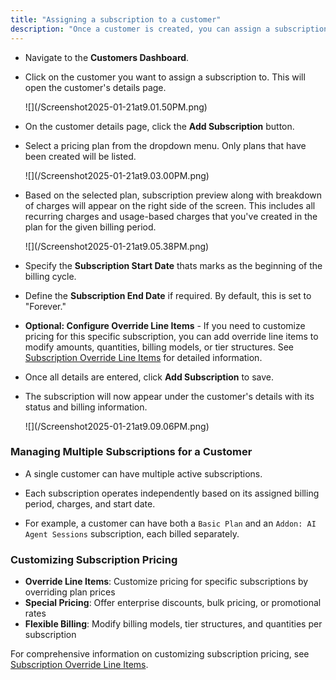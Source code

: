 ```yaml
---
title: "Assigning a subscription to a customer"
description: "Once a customer is created, you can assign a subscription to them by following these steps:"
---
```


- Navigate to the **Customers Dashboard**.

- Click on the customer you want to assign a subscription to. This will open the customer's details page.
  <Frame>
    ![](/Screenshot2025-01-21at9.01.50PM.png)
  </Frame>

- On the customer details page, click the **Add Subscription** button.

- Select a pricing plan from the dropdown menu. Only plans that have been created will be listed.
  <Frame>
    ![](/Screenshot2025-01-21at9.03.00PM.png)
  </Frame>

- Based on the selected plan, subscription preview along with breakdown of charges will appear on the right side of the screen. This includes all recurring charges and usage-based charges that you've created in the plan for the given billing period.
  <Frame>
    ![](/Screenshot2025-01-21at9.05.38PM.png)
  </Frame>

- Specify the **Subscription Start Date** thats marks as the beginning of the billing cycle.

- Define the **Subscription End Date** if required. By default, this is set to "Forever."

- **Optional: Configure Override Line Items** - If you need to customize pricing for this specific subscription, you can add override line items to modify amounts, quantities, billing models, or tier structures. See [Subscription Override Line Items](/docs/subscriptions/override-line-items) for detailed information.

- Once all details are entered, click **Add Subscription** to save.

- The subscription will now appear under the customer's details with its status and billing information.
  <Frame>
    ![](/Screenshot2025-01-21at9.09.06PM.png)
  </Frame>

### **Managing Multiple Subscriptions for a Customer**

- A single customer can have multiple active subscriptions.

- Each subscription operates independently based on its assigned billing period, charges, and start date.

- For example, a customer can have both a `Basic Plan` and an `Addon: AI Agent Sessions` subscription, each billed separately.

### **Customizing Subscription Pricing**

- **Override Line Items**: Customize pricing for specific subscriptions by overriding plan prices
- **Special Pricing**: Offer enterprise discounts, bulk pricing, or promotional rates
- **Flexible Billing**: Modify billing models, tier structures, and quantities per subscription

For comprehensive information on customizing subscription pricing, see [Subscription Override Line Items](/docs/subscriptions/override-line-items).
